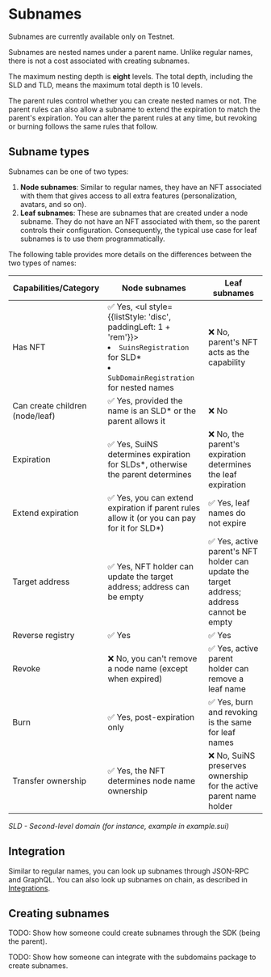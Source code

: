 
# Subnames

<Callout type="warning" emoji="⚠️">
    Subnames are currently available only on Testnet.
</Callout>

Subnames are nested names under a parent name. Unlike regular names, there is not a cost associated with creating subnames.

The maximum nesting depth is **eight** levels. The total depth, including the SLD and TLD, means the maximum total depth is 10 levels.

The parent rules control whether you can create nested names or not. The parent rules can also allow a subname to 
extend the expiration to match the parent's expiration. You can alter the parent rules at any time, but revoking or burning follows the same rules that follow.

## Subname types

Subnames can be one of two types:

1. **Node subnames**: Similar to regular names, they have an NFT associated with them that gives access to all extra features (personalization, avatars, and so on).
1. **Leaf subnames**: These are subnames that are created under a node subname. They do not have an NFT associated with them, so the parent controls their configuration. Consequently, the typical use case for leaf subnames is to use them programmatically.

The following table provides more details on the differences between the two types of names:

| Capabilities/Category | Node subnames | Leaf subnames |
| --- | --- | --- |
| Has NFT | ✅ Yes, <ul style={{listStyle: 'disc', paddingLeft: 1 + 'rem'}}><li>`SuinsRegistration` for SLD*</li><li>`SubDomainRegistration` for nested names</li></ul> | ❌ No, parent's NFT acts as the capability |
| Can create children (node/leaf) | ✅ Yes, provided the name is an SLD* or the parent allows it | ❌ No |
| Expiration | ✅ Yes, SuiNS determines expiration for SLDs*, otherwise the parent determines | ❌ No, the parent's expiration determines the leaf expiration |
| Extend expiration | ✅ Yes, you can extend expiration if parent rules allow it (or you can pay for it for SLD*) | ✅ Yes, leaf names do not expire |
| Target address | ✅ Yes, NFT holder can update the target address; address can be empty | ✅ Yes, active parent's NFT holder can update the target address; address cannot be empty |
| Reverse registry | ✅ Yes | ✅ Yes |
| Revoke | ❌ No, you can't remove a node name (except when expired) | ✅ Yes, active parent holder can remove a leaf name |
| Burn | ✅ Yes, post-expiration only | ✅ Yes, burn and revoking is the same for leaf names |
| Transfer ownership | ✅ Yes, the NFT determines node name ownership | ❌ No, SuiNS preserves ownership for the active parent name holder |

*SLD - Second-level domain (for instance, example in example.sui)*


## Integration

Similar to regular names, you can look up subnames through JSON-RPC and GraphQL. You can also look up subnames on chain, as described in [Integrations](./integration.mdx).


## Creating subnames

TODO: Show how someone could create subnames through the SDK (being the parent).

TODO: Show how someone can integrate with the subdomains package to create subnames.
